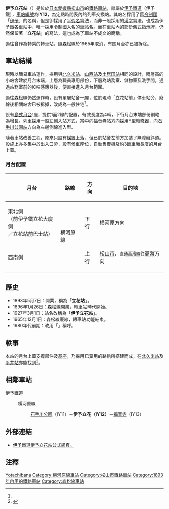 {{NoteTA|1 = zh:伊予立花站; zh-cn:伊予立花站; zh-tw:伊予立花車站; zh-hk:伊予立花站; }}
{{日本車站資訊
|公司色     = orange
|文字色     =
|站名       = 伊予立花站
|圖片       = Iyo tachibana.jpg
|pxl        =
|圖片說明   = 伊予立花站外貌（2008年）
|日文原名   = いよ立花
|平假名     = いよたちばな  
|羅馬拼音   = Iyo Tachibana
|前一站     = IY11 [[石手川公園站|石手川公園]]
|後一站     = [[福音寺站|福音寺]] IY13
|前一站距離 = 0.6
|後一站距離 = 1.5
|電報略號   = 
|車站編號   = {{車站編號C|#0BE|IY12}}
|所屬公司 　= [[伊予鐵道|伊予鐵道]]（伊予鐵）
|所屬路線   = {{Color|#00b2e5|■}}[[橫河原線|橫河原線]]
|距離       = 1.4
|起站       = [[松山市站|松山市]]
|所在地     = [[愛媛縣|愛媛縣]][[松山市|松山市]]立花2丁目
|車站構造   = [[地面車站|地面車站]]
|月台配置   = 1面2線
|啟用年月日 = 1893年5月7日
|廢止年月日 =
|上下車人次 = 約2,100<ref>[http://www.city.matsuyama.ehime.jp/kurashi/kurashi/seibi/jitensha/jitensha-keikaku.files/sougoukeikaku41.pdf 新松山市自転車等利用総合計画(2012年)：第4章-施策の展開，第47頁] {{Wayback|url=http://www.city.matsuyama.ehime.jp/kurashi/kurashi/seibi/jitensha/jitensha-keikaku.files/sougoukeikaku41.pdf |date=20141129080045 }} - 松山市</ref>
|統計年度   = 2008
|備註       = 委託站
}}

'''伊予立花站'''（{{jpn|j=いよ立花駅|hg=いよたちばなえき|rm=Iyotachibana eki|f=y}}）是位於[[日本|日本]][[愛媛縣|愛媛縣]][[松山市|松山市]]的[[鐵路車站|鐵路車站]]，隸屬於[[伊予鐵道|伊予鐵道]]（伊予鐵），[[車站編號|車站編號]]為'''IY12'''，為定點時間表內的列車交換站。其站名採用了舊[[令制國|令制國]]「[[伊予|伊予]]」的名稱，但是卻採用了[[平假名|平假名]]寫法，而非一般採用的[[漢字|漢字]]寫法，也成為伊予鐵各車站中，唯一採用令制國入名的車站名。而在車站內的部份舊式指示牌，仍然保留著「'''立花站'''」的寫法，這也成為了車站不成文的簡稱。

過往曾作為轉乘{{link-ja|森松線|森松線}}的轉車站，隨森松線於1965年取消，有關月台亦已被拆除。

==車站結構==
現時以簡易車站運作，採用與[[北久米站|北久米站]]、[[山西站|山西站]]及[[土居田站|土居田站]]相同的設計，兩層高的小站舍建於月台末端，上層為職員專用部份，下層為站務室、儲物室及洗手間，通過站務室前的IC咭感應器後，便直接進入月台範圍。

過往森松線仍然運作時，設有單層站舍一座，位於現時「立花站前」停車站旁，廢線後相關站舍已被拆掉，改成為一般住宅<ref name="hacchi"/>。

設有[[島式月台|島式月台]]1座，提供1面2線的配置，有效長度為4輛，下行月台末端部份則略為增長。列車採用一般左側入站方式，當中向福音寺站方向採用Y型[[轉轍器|轉轍器]]，向[[石手川公園站|石手川公園站]]方向為左邊側線進入型。

隨著車站改善工程，原來只設有[[梯級|梯級]]上落，但已於站舍左前方加裝了無障礙斜道。設施上亦多集中於出入口旁，設有候車座位，自動售賣機及約3節車廂長度的月台上蓋。

===月台配置===
{| class="wikitable" rules="rows"
|-
!月台!!路線!!方向!!目的地
|-
!東北側<br>（前伊予鐵立花大廈側<br>／立花站前巴士站）
|rowspan=2|{{Color|#00b2e5|■}}横河原線
|下行
|[[横河原站|横河原]]方向
|-
!西南側
|上行
|[[松山市站|松山市]]、<small>直通{{Color|#9acd32|■}}[[高濱線|高濱線]]往</small>[[高濱站_(愛媛縣)|高濱]]方向
|-
|}

==歷史==
*1893年5月7日：開業，稱為「'''立花站'''」。
*1896年1月26日：森松線開業，轉車站時代開始。
*1927年3月1日：站名改稱為「'''伊予立花站'''」。
*1965年12月1日：森松線廢線，轉車站功能結束。
*1980年代前期：改用「{{lang|ja|いよ立花駅}}」稱呼。
==軼事==
本站的月台上蓋支撐部件及基座，乃採用已棄用的路軌所搭建而成，在[[北久米站|北久米站]]及[[平井站_(愛媛縣)|平井站]]亦能找到<ref name="hacchi">{{Cite web |url=http://hacchi-no-he.net/line/iyotetsu/station/0240_kitakume.htm |title=非官方車站介紹。 |accessdate=2014-11-26 |archive-date=2015-03-01 |archive-url=https://web.archive.org/web/20150301025443/http://hacchi-no-he.net/line/iyotetsu/station/0240_kitakume.htm |dead-url=no }}</ref>。

==相鄰車站==
;伊予鐵道
:{{Color|#00b2e5|■}} 橫河原線
:: [[石手川公園站|石手川公園]]（IY11）－'''伊予立花（IY12）'''－[[福音寺站|福音寺]]（IY13）

==外部連結==
*[http://www.iyotetsu.co.jp/information/station/station.html?t=tachibana 伊予鐵道伊予立花站公式網頁。] {{Wayback|url=http://www.iyotetsu.co.jp/information/station/station.html?t=tachibana |date=20200921185458 }}{{ja}}

==注釋==
{{reflist}}

{{伊予鐵道横河原線}}

{{Commonscat|Iyo-Tachibana Station}}
{{DEFAULTSORT:Iyo-Tachibana}}
[[Category:日本鐵路車站_I|Yotachibana]]
[[Category:橫河原線車站|Category:橫河原線車站]]
[[Category:松山市鐵路車站|Category:松山市鐵路車站]]
[[Category:1893年啟用的鐵路車站|Category:1893年啟用的鐵路車站]]
[[Category:森松線車站|Category:森松線車站]]